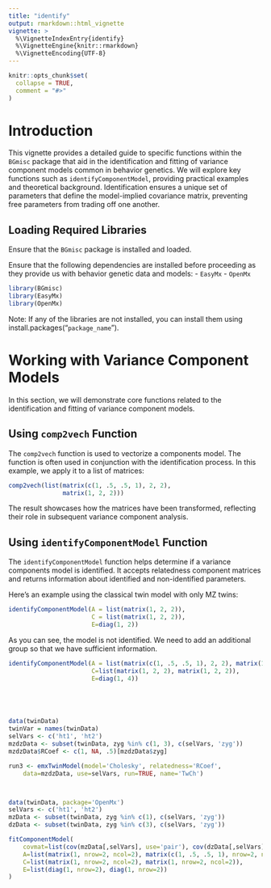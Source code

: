 ```yaml
---
title: "identify"
output: rmarkdown::html_vignette
vignette: >
  %\VignetteIndexEntry{identify}
  %\VignetteEngine{knitr::rmarkdown}
  %\VignetteEncoding{UTF-8}
---
```


```r
knitr::opts_chunk$set(
  collapse = TRUE,
  comment = "#>"
)
```


# Introduction

This vignette provides a detailed guide to specific functions within the `BGmisc` package that aid in the identification and fitting of variance component models common in behavior genetics. We will explore key functions such as `identifyComponentModel`, providing practical examples and theoretical background. Identification ensures a unique set of parameters that define the model-implied covariance matrix, preventing free parameters from trading off one another.

## Loading Required Libraries

Ensure that the `BGmisc` package is installed and loaded.

Ensure that the following dependencies are installed before proceeding as they provide us with behavior genetic data and models:
- `EasyMx`
- `OpenMx`

```r
library(BGmisc)
library(EasyMx)
library(OpenMx)
```

Note: If any of the libraries are not installed, you can install them using install.packages("`package_name`").

# Working with Variance Component Models

In this section, we will demonstrate core functions related to the identification and fitting of variance component models.

## Using `comp2vech` Function

The `comp2vech` function is used to vectorize a components model. The function is often used in conjunction with the identification process. In this example, we apply it to a list of matrices:


```r
comp2vech(list(matrix(c(1, .5, .5, 1), 2, 2), 
               matrix(1, 2, 2)))
```

The result showcases how the matrices have been transformed, reflecting their role in subsequent variance component analysis.

## Using `identifyComponentModel` Function

The `identifyComponentModel` function helps determine if a variance components model is identified. It accepts relatedness component matrices and returns information about identified and non-identified parameters. 

Here's an example using the classical twin model with only MZ twins:
```r
identifyComponentModel(A = list(matrix(1, 2, 2)), 
                       C = list(matrix(1, 2, 2)), 
                       E=diag(1, 2))
```
As you can see, the model is not identified. We need to add an additional group so that we have sufficient information.

```r
identifyComponentModel(A = list(matrix(c(1, .5, .5, 1), 2, 2), matrix(1, 2, 2)), 
                       C=list(matrix(1, 2, 2), matrix(1, 2, 2)),
                       E=diag(1, 4))





data(twinData)
twinVar = names(twinData)
selVars <- c('ht1', 'ht2')
mzdzData <- subset(twinData, zyg %in% c(1, 3), c(selVars, 'zyg'))
mzdzData$RCoef <- c(1, NA, .5)[mzdzData$zyg]

run3 <- emxTwinModel(model='Cholesky', relatedness='RCoef',
	data=mzdzData, use=selVars, run=TRUE, name='TwCh')



data(twinData, package='OpenMx')
selVars <- c('ht1', 'ht2')
mzData <- subset(twinData, zyg %in% c(1), c(selVars, 'zyg'))
dzData <- subset(twinData, zyg %in% c(3), c(selVars, 'zyg'))

fitComponentModel(
	covmat=list(cov(mzData[,selVars], use='pair'), cov(dzData[,selVars], use='pair')),
	A=list(matrix(1, nrow=2, ncol=2), matrix(c(1, .5, .5, 1), nrow=2, ncol=2)),
	C=list(matrix(1, nrow=2, ncol=2), matrix(1, nrow=2, ncol=2)),
	E=list(diag(1, nrow=2), diag(1, nrow=2))
)
```
